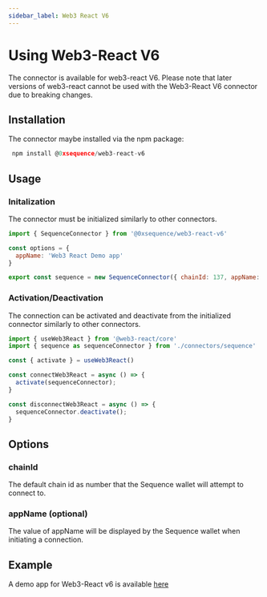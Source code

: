 ```yaml
---
sidebar_label: Web3 React V6
---
```


# Using Web3-React V6

The connector is available for web3-react V6. Please note that later versions of web3-react cannot be used with the Web3-React V6 connector due to breaking changes.

## Installation
The connector maybe installed via the npm package:

```js
 npm install @0xsequence/web3-react-v6
```

## Usage

### Initalization
The connector must be initialized similarly to other connectors.

```js
import { SequenceConnector } from '@0xsequence/web3-react-v6'

const options = {
  appName: 'Web3 React Demo app'
}

export const sequence = new SequenceConnector({ chainId: 137, appName: options.appName  })
```

### Activation/Deactivation
The connection can be activated and deactivate from the initialized connector similarly to other connectors.

```js
import { useWeb3React } from '@web3-react/core'
import { sequence as sequenceConnector } from './connectors/sequence'

const { activate } = useWeb3React()

const connectWeb3React = async () => {
  activate(sequenceConnector);
}

const disconnectWeb3React = async () => {
  sequenceConnector.deactivate();
}
```

## Options
### chainId
The default chain id as number that the Sequence wallet will attempt to connect to.

### appName (optional)
The value of appName will be displayed by the Sequence wallet when initiating a connection.

## Example
A demo app for Web3-React v6 is available [here](https://github.com/0xsequence/demo-dapp-web3-react/tree/v6)
